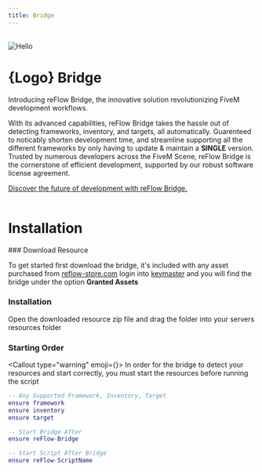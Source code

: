 ```yaml
---
title: Bridge
---
```



<br />
<Image src="/static/bridge_banner.png" alt="Hello" width={1248} height={0} style={{ borderRadius: '8px' }} />
<br />

# {Logo} Bridge


Introducing reFlow Bridge, the innovative solution revolutionizing FiveM development workflows.

With its advanced capabilities, reFlow Bridge takes the hassle out of detecting frameworks, inventory, and targets, all automatically. Guarenteed to noticably shorten development time, and streamline supporting all the different frameworks by only having to update & maintain a **SINGLE** version. 
Trusted by numerous developers across the FiveM Scene, reFlow Bridge is the cornerstone of efficient development, supported by our robust software license agreement.<br />

[Discover the future of development with reFlow Bridge.](https://www.reflow-store.com/package/5975154)
<br />
<Card icon={DocumentationIcon} title="Bridge Documentation"  href="https://dev.reflow-store.com/bridge" />
<br />

# Installation

<Steps>
### Download Resource
 
To get started first download the bridge, it's included with any asset purchased from [reflow-store.com](https://reflow-store.com/) login into [keymaster](keymaster.fivem.net) and you will find the bridge under the option **Granted Assets**
 
### Installation
 
Open the downloaded resource zip file and drag the folder into your servers resources folder

### Starting Order

<Callout type="warning" emoji={<Warning className="pt-1" />}>
In order for the bridge to detect your resources and start correctly, you must start the resources before running the script
</Callout>

```lua
-- Any Supported Framework, Inventory, Target
ensure framework
ensure inventory
ensure target

-- Start Bridge After
ensure reFlow-Bridge

-- Start Script After Bridge
ensure reFlow-ScriptName
```
</Steps>